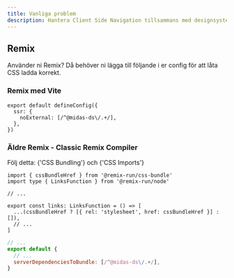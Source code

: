 ```yaml
---
title: Vanliga problem
description: Hantera Client Side Navigation tillsammans med designsystemet
---
```



## Remix

Använder ni Remix? Då behöver ni lägga till följande i er config för att låta CSS ladda korrekt.

### Remix med Vite

```tsx {2-4} title="vite.config.ts"
export default defineConfig({
  ssr: {
    noExternal: [/^@midas-ds\/.+/],
  },
})
```

### Äldre Remix - Classic Remix Compiler

Följ detta: <Link href='https://remix.run/docs/en/main/styling/bundling'>{'CSS Bundling'}</Link> och <Link href='https://remix.run/docs/en/main/styling/css-imports'>{'CSS Imports'}</Link>

```tsx title="root.tsx"
import { cssBundleHref } from '@remix-run/css-bundle'
import type { LinksFunction } from '@remix-run/node'

// ...

export const links: LinksFunction = () => [
  ...(cssBundleHref ? [{ rel: 'stylesheet', href: cssBundleHref }] : []),
  // ...
]
```

```js {4} title="remix.config.js"
// ...
export default {
  // ...
  serverDependenciesToBundle: [/^@midas-ds\/.+/],
}
```
